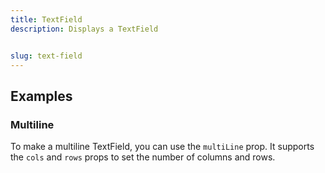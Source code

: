 ```yaml
---
title: TextField
description: Displays a TextField


slug: text-field
---
```


<ComponentPreview name="text-field/preview" />


## Examples

### Multiline

To make a multiline TextField, you can use the `multiLine` prop.
It supports the `cols` and `rows` props to set the number of columns and rows.

<ComponentPreview name="text-field/multi-line" />




